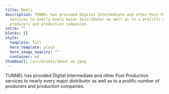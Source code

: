 ```yaml
---
title: Reels
description: TUNNEL has provided Digital Intermediate and other Post Production
  services to nearly every major distributor as well as to a prolific number of
  producers and production companies.
intro: ""
blocks: []
style:
  template: full
  hero_template: plain
  hero_image_opacity: ""
  container: md
thumbnail: /src/assets/about-us.jpeg
---
```

TUNNEL has provided Digital Intermediate and other Post Production services to nearly every major distributor as well as to a prolific number of producers and production companies.
